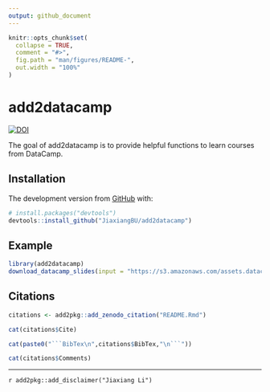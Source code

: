 ```yaml
---
output: github_document
---
```


<!-- README.md is generated from README.Rmd. Please edit that file -->

```r
knitr::opts_chunk$set(
  collapse = TRUE,
  comment = "#>",
  fig.path = "man/figures/README-",
  out.width = "100%"
)
```
# add2datacamp

<!-- badges: start -->
[![DOI](https://zenodo.org/badge/194385184.svg)](https://zenodo.org/badge/latestdoi/194385184)
<!-- badges: end -->

The goal of add2datacamp is to provide helpful functions to learn courses from DataCamp.

## Installation

The development version from [GitHub](https://github.com/) with:

``` r
# install.packages("devtools")
devtools::install_github("JiaxiangBU/add2datacamp")
```
## Example

```r
library(add2datacamp)
download_datacamp_slides(input = "https://s3.amazonaws.com/assets.datacamp.com/production/course_15268/slides/chapter{1:4}.pdf",dir = "refs")
```

## Citations

```r
citations <- add2pkg::add_zenodo_citation("README.Rmd")
```

```r
cat(citations$Cite)
```

```r
cat(paste0("```BibTex\n",citations$BibTex,"\n```"))
```

```r
cat(citations$Comments)
```

***

`r add2pkg::add_disclaimer("Jiaxiang Li")`
